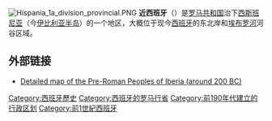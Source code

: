[[Image:Hispania_1a_division_provincial.PNG|thumb]]
'''近西班牙'''（{{lang-la|Hispania Citerior}}）是[[罗马共和国|罗马共和国]]治下[[西斯班尼亚|西斯班尼亚]]（今[[伊比利亚半岛|伊比利亚半岛]]）的一个地区，大概位于现今[[西班牙|西班牙]]的东北岸和[[埃布罗河|埃布罗河]]河谷区域。

==外部链接==
*[https://web.archive.org/web/20040611215344/http://www.arqueotavira.com/Mapas/Iberia/Populi.htm Detailed map of the Pre-Roman Peoples of Iberia (around 200 BC)]

{{西班牙地理小作品}}

[[Category:西班牙歷史|Category:西班牙歷史]]
[[Category:西班牙的罗马行省|Category:西班牙的罗马行省]]
[[Category:前190年代建立的行政区划|Category:前190年代建立的行政区划]]
[[Category:前1世紀西班牙|Category:前1世紀西班牙]]